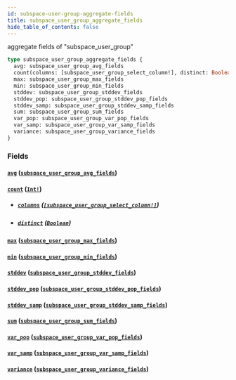 ```yaml
---
id: subspace-user-group-aggregate-fields
title: subspace_user_group_aggregate_fields
hide_table_of_contents: false
---
```


aggregate fields of "subspace_user_group"

```graphql
type subspace_user_group_aggregate_fields {
  avg: subspace_user_group_avg_fields
  count(columns: [subspace_user_group_select_column!], distinct: Boolean): Int!
  max: subspace_user_group_max_fields
  min: subspace_user_group_min_fields
  stddev: subspace_user_group_stddev_fields
  stddev_pop: subspace_user_group_stddev_pop_fields
  stddev_samp: subspace_user_group_stddev_samp_fields
  sum: subspace_user_group_sum_fields
  var_pop: subspace_user_group_var_pop_fields
  var_samp: subspace_user_group_var_samp_fields
  variance: subspace_user_group_variance_fields
}
```

### Fields

#### [`avg`](#) ([`subspace_user_group_avg_fields`](/07-graphql/objects/subspace-user-group-avg-fields))

#### [`count`](#) ([`Int!`](/07-graphql/scalars/int))

- ##### [`columns`](#) ([`[subspace_user_group_select_column!]`](/07-graphql/enums/subspace-user-group-select-column))

- ##### [`distinct`](#) ([`Boolean`](/07-graphql/scalars/boolean))

#### [`max`](#) ([`subspace_user_group_max_fields`](/07-graphql/objects/subspace-user-group-max-fields))

#### [`min`](#) ([`subspace_user_group_min_fields`](/07-graphql/objects/subspace-user-group-min-fields))

#### [`stddev`](#) ([`subspace_user_group_stddev_fields`](/07-graphql/objects/subspace-user-group-stddev-fields))

#### [`stddev_pop`](#) ([`subspace_user_group_stddev_pop_fields`](/07-graphql/objects/subspace-user-group-stddev-pop-fields))

#### [`stddev_samp`](#) ([`subspace_user_group_stddev_samp_fields`](/07-graphql/objects/subspace-user-group-stddev-samp-fields))

#### [`sum`](#) ([`subspace_user_group_sum_fields`](/07-graphql/objects/subspace-user-group-sum-fields))

#### [`var_pop`](#) ([`subspace_user_group_var_pop_fields`](/07-graphql/objects/subspace-user-group-var-pop-fields))

#### [`var_samp`](#) ([`subspace_user_group_var_samp_fields`](/07-graphql/objects/subspace-user-group-var-samp-fields))

#### [`variance`](#) ([`subspace_user_group_variance_fields`](/07-graphql/objects/subspace-user-group-variance-fields))
